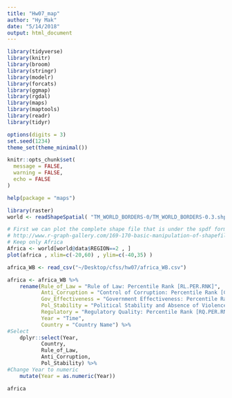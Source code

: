 ```yaml
---
title: "Hw07_map"
author: "Hy Mak"
date: "5/14/2018"
output: html_document
---
```


```r
library(tidyverse)
library(knitr)
library(broom)
library(stringr)
library(modelr)
library(forcats)
library(ggmap)
library(rgdal)
library(maps)
library(maptools)
library(readr)
library(tidyr)

options(digits = 3)
set.seed(1234)
theme_set(theme_minimal())

knitr::opts_chunk$set(
  message = FALSE,
  warning = FALSE,
  echo = FALSE
)
```

```r
help(package = "maps")

```

```r
library(raster)
world <- readShapeSpatial( "TM_WORLD_BORDERS-0/TM_WORLD_BORDERS-0.3.shp")

# First we can plot the complete shape file that is under the spdf format
# http://www.r-graph-gallery.com/169-170-basic-manipulation-of-shapefiles/
# Keep only Africa
Africa <- world[world@data$REGION==2 , ]
plot(africa , xlim=c(-20,60) , ylim=c(-40,35) )
```

```r
africa_WB <- read_csv("~/Desktop/cfss/hw07/africa_WB.csv")

africa <- africa_WB %>%
    rename(Rule_of_Law = "Rule of Law: Percentile Rank [RL.PER.RNK]",
           Anti_Corruption = "Control of Corruption: Percentile Rank [CC.PER.RNK]",
           Gov_Effectiveness = "Government Effectiveness: Percentile Rank [GE.PER.RNK]",
           Pol_Stability = "Political Stability and Absence of Violence/Terrorism: Percentile Rank [PV.PER.RNK]",
           Regulatory = "Regulatory Quality: Percentile Rank [RQ.PER.RNK]",
           Year = "Time",
           Country = "Country Name") %>%
#Select 
    dplyr::select(Year, 
           Country, 
           Rule_of_Law, 
           Anti_Corruption,
           Pol_Stability) %>%
#Change Year to numeric   
    mutate(Year = as.numeric(Year))

africa
```



```r

```

```r

```

```r

```

```r

```